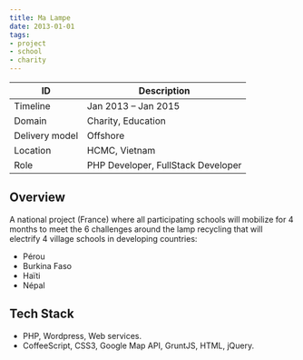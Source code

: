 ```yaml
---
title: Ma Lampe
date: 2013-01-01
tags:
- project
- school
- charity
---
```


ID | Description
---|------------
Timeline | Jan 2013 – Jan 2015
Domain | Charity, Education
Delivery model | Offshore
Location | HCMC, Vietnam
Role | PHP Developer, FullStack Developer

## Overview
A national project (France) where all participating schools will mobilize for 4 months to meet the 6 challenges around the lamp recycling that will electrify 4 village schools in developing countries:
- Pérou
- Burkina Faso
- Haïti
- Népal

## Tech Stack
- PHP, Wordpress, Web services.
- CoffeeScript, CSS3, Google Map API, GruntJS, HTML, jQuery.
